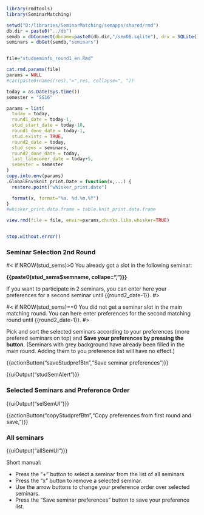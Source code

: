 
```r
library(rmdtools)
library(SeminarMatching)

setwd("D:/libraries/SeminarMatching/semapps/shared/rmd")
db.dir = paste0("../db")
semdb = dbConnect(dbname=paste0(db.dir,"/semDB.sqlite"), drv = SQLite())
seminars = dbGet(semdb,"seminars")


file="studseminfo_round1_en.Rmd"

cat.rmd.params(file)
params = NULL
#cat(paste0(names(res),"=",res, collapse=", "))

today = as.Date(Sys.time())
semester = "SS16"

params = list(
  today = today,
  round1_date = today-1,  
  stud_start_date = today-10,
  round1_done_date = today-1,
  stud.exists = TRUE,
  round2_date = today,
  stud_sems = seminars,
  round2_done_date = today,
  last_latecomer_date = today+5,
  semester = semester
)
copy.into.env(params)
.GlobalEnv$knit_print.Date = function(x,...) {
  restore.point("whisker_print.date")

  format(x, format="%a. %d.%m.%Y")
}
#whisker_print.data.frame = table.knit_print.data.frame

view.rmd(file = file, envir=params,chunks.like.whisker=TRUE)


stop.without.error()
```

<!-- START -->


### Seminar Selection 2nd Round

#< if NROW(stud_sems)>0
You already got a slot in the following seminar:

**{{paste0(stud_sems$semname, collape=", ")}}**

If you want to participate in 2 seminars, you can enter here your preferences for a second seminar until {{round2_date-1}}.
#>

#< if NROW(stud_sems)==0
You did not get a seminar slot in the main matching round. You can here enter preferences for the second matching round until {{round2_date-1}}.
#>

Pick and sort the selected seminars according to your preferences (more prefered seminars on top) and **Save your preferences by pressing the button**. (Seminars with grey background have already been filled in the main round. Adding them to you preference list will have no effect.)

{{actionButton("saveStudprefBtn","Save seminar preferences")}}
              
{{uiOutput("studSemAlert")}}

### Selected Seminars and Preference Order

{{uiOutput("selSemUI")}}

{{actionButton("copyStudprefBtn","Copy preferences from first round and save,")}}

### All seminars

{{uiOutput("allSemUI")}}

Short manual:

+ Press the "+" button to select a seminar from the list of all seminars
+ Press the "x" button to remove a selected seminar.
+ Use the arrow buttons to change your preference order over selected seminars.
+ Press the "Save seminar preferences" button to save your preference list.
